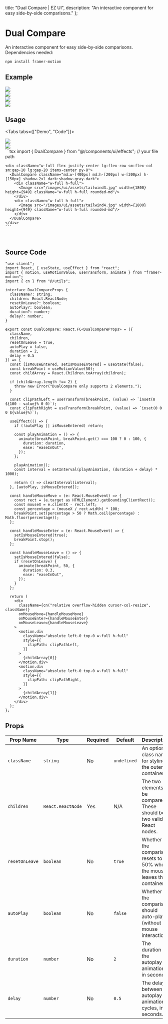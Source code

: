 
  title: "Dual Compare | EZ UI",
  description: "An interactive component for easy side-by-side comparisons."
};

# Dual Compare
An interactive component for easy side-by-side comparisons. Dependencies needed:

```bash
npm install framer-motion
```

## Example

<ExampleBox className="lg:flex-row flex-col justify-evenly gap-10">
  <DualCompare className="md:w-[400px] md:h-[400px] w-[280px] h-[280px] shadow-2xl dark:shadow-gray-dark" autoPlay={false}>
    <div className="w-full h-full">
      <Image src="/images/project/3d-book-gallery/img9.jpg" width={1800} height={949} className="w-full h-full rounded-md"/>
    </div>
    <div className="w-full h-full">
      <Image src="/images/project/3d-book-gallery/img7.jpg" width={1800} height={949} className="w-full h-full rounded-md"/>
    </div>
  </DualCompare>
  <DualCompare className="md:w-[400px] md:h-[200px] w-[300px] h-[150px] shadow-2xl dark:shadow-gray-dark" autoPlay={true}>
    <div className="w-full h-full">
      <Image src="/images/ui/assets/tailwind3.jpg" width={1800} height={949} className="w-full h-full rounded-md"/>
    </div>
    <div className="w-full h-full">
      <Image src="/images/ui/assets/tailwind4.jpg" width={1800} height={949} className="w-full h-full rounded-md"/>
    </div>
  </DualCompare>
</ExampleBox>

## Usage

<Tabs tabs={["Demo", "Code"]}>
  <Tab title="Demo">
    <div className="w-full flex justify-center lg:flex-row sm:flex-col sm:gap-10 lg:gap-20 items-center py-8">
      <DualCompare className="md:w-[400px] md:h-[200px] w-[300px] h-[150px] shadow-2xl dark:shadow-gray-dark">
        <div className="w-full h-full">
          <Image src="/images/ui/assets/tailwind3.jpg" width={1800} height={949} className="w-full h-full rounded-md"/>
        </div>
        <div className="w-full h-full">
          <Image src="/images/ui/assets/tailwind4.jpg" width={1800} height={949} className="w-full h-full rounded-md"/>
        </div>
      </DualCompare>
    </div>
  </Tab>
  <Tab title="Code">
    ```tsx
    import { DualCompare } from "@/components/ui/effects";  // your file path

    <div className="w-full flex justify-center lg:flex-row sm:flex-col sm:gap-10 lg:gap-20 items-center py-8">
      <DualCompare className="md:w-[400px] md:h-[200px] w-[300px] h-[150px] shadow-2xl dark:shadow-gray-dark">
        <div className="w-full h-full">
          <Image src="/images/ui/assets/tailwind3.jpg" width={1800} height={949} className="w-full h-full rounded-md"/>
        </div>
        <div className="w-full h-full">
          <Image src="/images/ui/assets/tailwind4.jpg" width={1800} height={949} className="w-full h-full rounded-md"/>
        </div>
      </DualCompare>
    </div>
    ```
  </Tab>
</Tabs>

<br />

<BlogTip text="Ensure the width & height is provided to make the component visible" />

## Source Code
```tsx
"use client";
import React, { useState, useEffect } from "react";
import { motion, useMotionValue, useTransform, animate } from "framer-motion";
import { cn } from "@/utils";

interface DualCompareProps {
  className?: string;
  children: React.ReactNode;
  resetOnLeave?: boolean;
  autoPlay?: boolean;
  duration?: number;
  delay?: number;
}

export const DualCompare: React.FC<DualCompareProps> = ({
  className,
  children,
  resetOnLeave = true,
  autoPlay = false,
  duration = 2,
  delay = 0.5
}) => {
  const [isMouseEntered, setIsMouseEntered] = useState(false);
  const breakPoint = useMotionValue(50);
  const childArray = React.Children.toArray(children);

  if (childArray.length !== 2) {
    throw new Error("DualCompare only supports 2 elements.");
  }

  const clipPathLeft = useTransform(breakPoint, (value) => `inset(0 ${100 - value}% 0 0)`);
  const clipPathRight = useTransform(breakPoint, (value) => `inset(0 0 0 ${value}%)`);

  useEffect(() => {
    if (!autoPlay || isMouseEntered) return;

    const playAnimation = () => {
      animate(breakPoint, breakPoint.get() === 100 ? 0 : 100, {
        duration: duration,
        ease: "easeInOut",
      });
    };

    playAnimation();
    const interval = setInterval(playAnimation, (duration + delay) * 1000);

    return () => clearInterval(interval);
  }, [autoPlay, isMouseEntered]);

  const handleMouseMove = (e: React.MouseEvent) => {
    const rect = (e.target as HTMLElement).getBoundingClientRect();
    const mouseX = e.clientX - rect.left;
    const percentage = (mouseX / rect.width) * 100;
    breakPoint.set(percentage > 50 ? Math.ceil(percentage) : Math.floor(percentage));
  };

  const handleMouseEnter = (e: React.MouseEvent) => {
    setIsMouseEntered(true);
    breakPoint.stop();
  };

  const handleMouseLeave = () => {
    setIsMouseEntered(false);
    if (resetOnLeave) {
      animate(breakPoint, 50, {
        duration: 0.3,
        ease: "easeInOut",
      });
    }
  };

  return (
    <div
      className={cn("relative overflow-hidden cursor-col-resize", className)}
      onMouseMove={handleMouseMove}
      onMouseEnter={handleMouseEnter}
      onMouseLeave={handleMouseLeave}
    >
      <motion.div
        className="absolute left-0 top-0 w-full h-full"
        style={{
          clipPath: clipPathLeft,
        }}
      >
        {childArray[0]}
      </motion.div>
      <motion.div
        className="absolute left-0 top-0 w-full h-full"
        style={{
          clipPath: clipPathRight,
        }}
      >
        {childArray[1]}
      </motion.div>
    </div>
  );
};

```

## Props

| **Prop Name**     | **Type**                      | **Required** | **Default**   | **Description**                                                                 |
|-------------------|-------------------------------|--------------|---------------|---------------------------------------------------------------------------------|
| `className`       | `string`                       | No           | `undefined`   | An optional class name for styling the outer container.                         |
| `children`        | `React.ReactNode`              | Yes          | N/A           | The two elements to be compared. These should be two valid React nodes.         |
| `resetOnLeave`    | `boolean`                      | No           | `true`        | Whether the comparison resets to 50% when the mouse leaves the container.       |
| `autoPlay`        | `boolean`                      | No           | `false`       | Whether the comparison should auto-play (without mouse interaction).            |
| `duration`        | `number`                       | No           | `2`           | The duration of the autoplay animation in seconds.                              |
| `delay`           | `number`                       | No           | `0.5`         | The delay between autoplay animation cycles, in seconds.                        |
